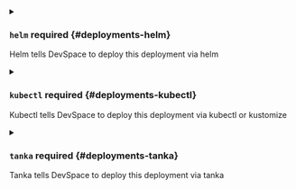 

<details className="config-field" data-expandable="true">
<summary>

### `helm` <span className="config-field-required" data-required="false">required</span> <span className="config-field-type"></span> <span className="config-field-default"></span> <span className="config-field-enum"></span> {#deployments-helm}

Helm tells DevSpace to deploy this deployment via helm

</summary>

<PartialHelmreference />


</details>



<details className="config-field" data-expandable="true">
<summary>

### `kubectl` <span className="config-field-required" data-required="false">required</span> <span className="config-field-type"></span> <span className="config-field-default"></span> <span className="config-field-enum"></span> {#deployments-kubectl}

Kubectl tells DevSpace to deploy this deployment via kubectl or kustomize

</summary>

<PartialKubectlreference />


</details>

<details className="config-field" data-expandable="true">
<summary>

### `tanka` <span className="config-field-required" data-required="false">required</span> <span className="config-field-type"></span> <span className="config-field-default"></span> <span className="config-field-enum"></span> {#deployments-tanka}

Tanka tells DevSpace to deploy this deployment via tanka

</summary>

<PartialTankareference />


</details>

<PartialUpdateImageTags />


<PartialNamespace />
